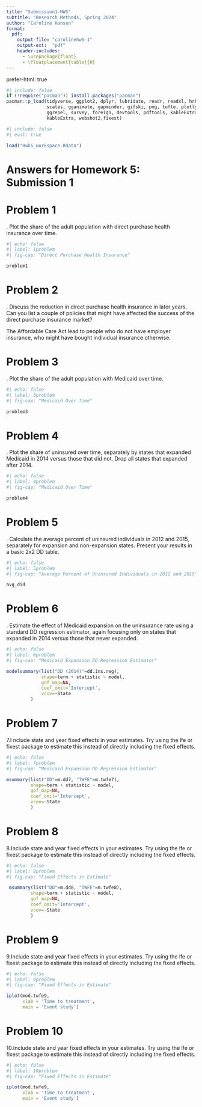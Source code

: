 ```yaml
---
title: "Submission1-HW5"
subtitle: "Research Methods, Spring 2024"
author: "Caroline Hansen"
format:
  pdf:
    output-file: "carolinehw5-1"
    output-ext:  "pdf"
    header-includes:
      - \usepackage{float}
      - \floatplacement{table}{H}
---
```



 prefer-html: true

```r
#| include: false
if (!require("pacman")) install.packages("pacman")
pacman::p_load(tidyverse, ggplot2, dplyr, lubridate, readr, readxl, hrbrthemes, fixest,
               scales, gganimate, gapminder, gifski, png, tufte, plotly, OECD,
               ggrepel, survey, foreign, devtools, pdftools, kableExtra, modelsummary,
               kableExtra, webshot2,fixest)
```

```r
#| include: false
#| eval: true

load("Hwk5_workspace.Rdata")
```


# Answers for Homework 5: Submission 1
\newpage

# Problem 1 
\noindent 1. Plot the share of the adult population with direct purchase health insurance over time.
```r
#| echo: false
#| label: 1problem
#| fig-cap: "Direct Purchase Health Insurance"

problem1

```

# Problem 2
\noindent 2. Discuss the reduction in direct purchase health insurance in later years. Can you list a couple of policies that might have affected the success of the direct purchase insurance market?


The Affordable Care Act lead to people who do not have employer insurance, who might have bought individual insurance otherwise. 


# Problem 3
\noindent 3. Plot the share of the adult population with Medicaid over time.

```r
#| echo: false
#| label: 3problem
#| fig-cap: "Medicaid Over Time"

problem3

```


# Problem 4
\noindent 4. Plot the share of uninsured over time, separately by states that expanded Medicaid in 2014 versus those that did not. Drop all states that expanded after 2014.

```r
#| echo: false
#| label: 4problem
#| fig-cap: "Medicaid Over Time"

problem4

```

# Problem 5
\noindent 5. Calculate the average percent of uninsured individuals in 2012 and 2015, separately for expansion and non-expansion states. Present your results in a basic 2x2 DD table.
```r
#| echo: false
#| label: 5problem
#| fig-cap: "Average Percent of Uninsured Individuals in 2012 and 2015"

avg_did

```

# Problem 6
\noindent 6. Estimate the effect of Medicaid expansion on the uninsurance rate using a standard DD regression estimator, again focusing only on states that expanded in 2014 versus those that never expanded.
```r
#| echo: false
#| label: 6problem
#| fig-cap: "Medicaid Expansion DD Regression Estimator"

modelsummary(list("DD (2014)"=dd.ins.reg),
             shape=term + statistic ~ model, 
             gof_map=NA,
             coef_omit='Intercept',
             vcov=~State
         )
```

# Problem 7
\noindent 7.I nclude state and year fixed effects in your estimates. Try using the lfe or fixest package to estimate this instead of directly including the fixed effects.

```r
#| echo: false
#| label: 7problem
#| fig-cap: "Medicaid Expansion DD Regression Estimator"

msummary(list("DD"=m.dd7, "TWFE"=m.twfe7),
         shape=term + statistic ~ model, 
         gof_map=NA,
         coef_omit='Intercept',
         vcov=~State
         )


```


# Problem 8
\noindent 8.Include state and year fixed effects in your estimates. Try using the lfe or fixest package to estimate this instead of directly including the fixed effects.

```r
#| echo: false
#| label: 8problem
#| fig-cap: "Fixed Effects in Estimate"

 msummary(list("DD"=m.dd8, "TWFE"=m.twfe8),
         shape=term + statistic ~ model, 
         gof_map=NA,
         coef_omit='Intercept',
         vcov=~State
         )
```

# Problem 9
\noindent 9.Include state and year fixed effects in your estimates. Try using the lfe or fixest package to estimate this instead of directly including the fixed effects.

```r
#| echo: false
#| label: 9problem
#| fig-cap: "Fixed Effects in Estimate"

iplot(mod.twfe9, 
      xlab = 'Time to treatment',
      main = 'Event study')

```

# Problem 10
\noindent 10.Include state and year fixed effects in your estimates. Try using the lfe or fixest package to estimate this instead of directly including the fixed effects.

```r
#| echo: false
#| label: 10problem
#| fig-cap: "Fixed Effects in Estimate"

iplot(mod.twfe9, 
      xlab = 'Time to treatment',
      main = 'Event study')

```
